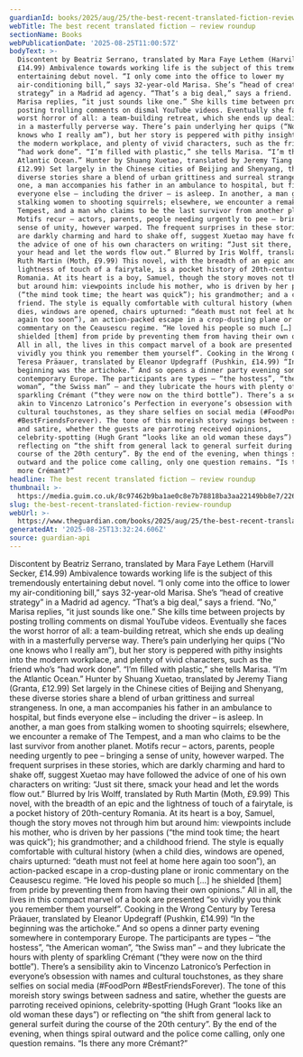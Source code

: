 ```yaml
---
guardianId: books/2025/aug/25/the-best-recent-translated-fiction-review-roundup
webTitle: The best recent translated fiction – review roundup
sectionName: Books
webPublicationDate: '2025-08-25T11:00:57Z'
bodyText: >-
  Discontent by Beatriz Serrano, translated by Mara Faye Lethem (Harvill Secker,
  £14.99) Ambivalence towards working life is the subject of this tremendously
  entertaining debut novel. “I only come into the office to lower my
  air-conditioning bill,” says 32-year-old Marisa. She’s “head of creative
  strategy” in a Madrid ad agency. “That’s a big deal,” says a friend. “No,”
  Marisa replies, “it just sounds like one.” She kills time between projects by
  posting trolling comments on dismal YouTube videos. Eventually she faces the
  worst horror of all: a team-building retreat, which she ends up dealing with
  in a masterfully perverse way. There’s pain underlying her quips (“No one
  knows who I really am”), but her story is peppered with pithy insights into
  the modern workplace, and plenty of vivid characters, such as the friend who’s
  “had work done”. “I’m filled with plastic,” she tells Marisa. “I’m the
  Atlantic Ocean.” Hunter by Shuang Xuetao, translated by Jeremy Tiang (Granta,
  £12.99) Set largely in the Chinese cities of Beijing and Shenyang, these
  diverse stories share a blend of urban grittiness and surreal strangeness. In
  one, a man accompanies his father in an ambulance to hospital, but finds
  everyone else – including the driver – is asleep. In another, a man goes from
  stalking women to shooting squirrels; elsewhere, we encounter a remake of The
  Tempest, and a man who claims to be the last survivor from another planet.
  Motifs recur – actors, parents, people needing urgently to pee – bringing a
  sense of unity, however warped. The frequent surprises in these stories, which
  are darkly charming and hard to shake off, suggest Xuetao may have followed
  the advice of one of his own characters on writing: “Just sit there, smack
  your head and let the words flow out.” Blurred by Iris Wolff, translated by
  Ruth Martin (Moth, £9.99) This novel, with the breadth of an epic and the
  lightness of touch of a fairytale, is a pocket history of 20th-century
  Romania. At its heart is a boy, Samuel, though the story moves not through him
  but around him: viewpoints include his mother, who is driven by her passions
  (“the mind took time; the heart was quick”); his grandmother; and a childhood
  friend. The style is equally comfortable with cultural history (when a child
  dies, windows are opened, chairs upturned: “death must not feel at home here
  again too soon”), an action-packed escape in a crop-dusting plane or ironic
  commentary on the Ceausescu regime. “He loved his people so much […] he
  shielded [them] from pride by preventing them from having their own opinions.”
  All in all, the lives in this compact marvel of a book are presented “so
  vividly you think you remember them yourself”. Cooking in the Wrong Century by
  Teresa Präauer, translated by Eleanor Updegraff (Pushkin, £14.99) “In the
  beginning was the artichoke.” And so opens a dinner party evening somewhere in
  contemporary Europe. The participants are types – “the hostess”, “the American
  woman”, “the Swiss man” – and they lubricate the hours with plenty of
  sparkling Crémant (“they were now on the third bottle”). There’s a sensibility
  akin to Vincenzo Latronico’s Perfection in everyone’s obsession with names and
  cultural touchstones, as they share selfies on social media (#FoodPorn
  #BestFriendsForever). The tone of this moreish story swings between sadness
  and satire, whether the guests are parroting received opinions,
  celebrity-spotting (Hugh Grant “looks like an old woman these days”) or
  reflecting on “the shift from general lack to general surfeit during the
  course of the 20th century”. By the end of the evening, when things spiral
  outward and the police come calling, only one question remains. “Is there any
  more Crémant?”
headline: The best recent translated fiction – review roundup
thumbnail: >-
  https://media.guim.co.uk/8c97462b9ba1ae0c8e7b78818ba3aa22149bb8e7/226_23_3851_3081/500.jpg
slug: the-best-recent-translated-fiction-review-roundup
webUrl: >-
  https://www.theguardian.com/books/2025/aug/25/the-best-recent-translated-fiction-review-roundup
generatedAt: '2025-08-25T13:32:24.606Z'
source: guardian-api
---
```

Discontent by Beatriz Serrano, translated by Mara Faye Lethem (Harvill Secker, £14.99) Ambivalence towards working life is the subject of this tremendously entertaining debut novel. “I only come into the office to lower my air-conditioning bill,” says 32-year-old Marisa. She’s “head of creative strategy” in a Madrid ad agency. “That’s a big deal,” says a friend. “No,” Marisa replies, “it just sounds like one.” She kills time between projects by posting trolling comments on dismal YouTube videos. Eventually she faces the worst horror of all: a team-building retreat, which she ends up dealing with in a masterfully perverse way. There’s pain underlying her quips (“No one knows who I really am”), but her story is peppered with pithy insights into the modern workplace, and plenty of vivid characters, such as the friend who’s “had work done”. “I’m filled with plastic,” she tells Marisa. “I’m the Atlantic Ocean.” Hunter by Shuang Xuetao, translated by Jeremy Tiang (Granta, £12.99) Set largely in the Chinese cities of Beijing and Shenyang, these diverse stories share a blend of urban grittiness and surreal strangeness. In one, a man accompanies his father in an ambulance to hospital, but finds everyone else – including the driver – is asleep. In another, a man goes from stalking women to shooting squirrels; elsewhere, we encounter a remake of The Tempest, and a man who claims to be the last survivor from another planet. Motifs recur – actors, parents, people needing urgently to pee – bringing a sense of unity, however warped. The frequent surprises in these stories, which are darkly charming and hard to shake off, suggest Xuetao may have followed the advice of one of his own characters on writing: “Just sit there, smack your head and let the words flow out.” Blurred by Iris Wolff, translated by Ruth Martin (Moth, £9.99) This novel, with the breadth of an epic and the lightness of touch of a fairytale, is a pocket history of 20th-century Romania. At its heart is a boy, Samuel, though the story moves not through him but around him: viewpoints include his mother, who is driven by her passions (“the mind took time; the heart was quick”); his grandmother; and a childhood friend. The style is equally comfortable with cultural history (when a child dies, windows are opened, chairs upturned: “death must not feel at home here again too soon”), an action-packed escape in a crop-dusting plane or ironic commentary on the Ceausescu regime. “He loved his people so much […] he shielded [them] from pride by preventing them from having their own opinions.” All in all, the lives in this compact marvel of a book are presented “so vividly you think you remember them yourself”. Cooking in the Wrong Century by Teresa Präauer, translated by Eleanor Updegraff (Pushkin, £14.99) “In the beginning was the artichoke.” And so opens a dinner party evening somewhere in contemporary Europe. The participants are types – “the hostess”, “the American woman”, “the Swiss man” – and they lubricate the hours with plenty of sparkling Crémant (“they were now on the third bottle”). There’s a sensibility akin to Vincenzo Latronico’s Perfection in everyone’s obsession with names and cultural touchstones, as they share selfies on social media (#FoodPorn #BestFriendsForever). The tone of this moreish story swings between sadness and satire, whether the guests are parroting received opinions, celebrity-spotting (Hugh Grant “looks like an old woman these days”) or reflecting on “the shift from general lack to general surfeit during the course of the 20th century”. By the end of the evening, when things spiral outward and the police come calling, only one question remains. “Is there any more Crémant?”
